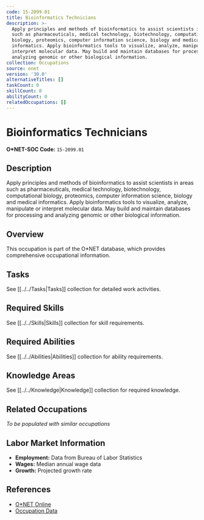 ```yaml
---
code: 15-2099.01
title: Bioinformatics Technicians
description: >-
  Apply principles and methods of bioinformatics to assist scientists in areas
  such as pharmaceuticals, medical technology, biotechnology, computational
  biology, proteomics, computer information science, biology and medical
  informatics. Apply bioinformatics tools to visualize, analyze, manipulate or
  interpret molecular data. May build and maintain databases for processing and
  analyzing genomic or other biological information.
collection: Occupations
source: onet
version: '30.0'
alternativeTitles: []
taskCount: 0
skillCount: 0
abilityCount: 0
relatedOccupations: []
---
```

# Bioinformatics Technicians

**O*NET-SOC Code:** `15-2099.01`

## Description

Apply principles and methods of bioinformatics to assist scientists in areas such as pharmaceuticals, medical technology, biotechnology, computational biology, proteomics, computer information science, biology and medical informatics. Apply bioinformatics tools to visualize, analyze, manipulate or interpret molecular data. May build and maintain databases for processing and analyzing genomic or other biological information.

## Overview

This occupation is part of the O*NET database, which provides comprehensive occupational information.

## Tasks

See [[../../Tasks|Tasks]] collection for detailed work activities.

## Required Skills

See [[../../Skills|Skills]] collection for skill requirements.

## Required Abilities

See [[../../Abilities|Abilities]] collection for ability requirements.

## Knowledge Areas

See [[../../Knowledge|Knowledge]] collection for required knowledge.

## Related Occupations

*To be populated with similar occupations*

## Labor Market Information

- **Employment:** Data from Bureau of Labor Statistics
- **Wages:** Median annual wage data
- **Growth:** Projected growth rate

## References

- [O*NET Online](https://www.onetonline.org/link/summary/15-2099.01)
- [Occupation Data](https://www.onetcenter.org/)
